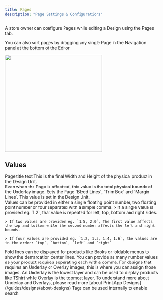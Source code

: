 ```yaml
---
title: Pages
description: "Page Settings & Configurations"
---
```


A store owner can configure Pages while editing a Design using the Pages tab.

<Tip>You can also sort pages by dragging any single Page in the Navigation panel at the bottom of the Editor</Tip>

<img width="320" class="rounded" src="/images/design-page.png" />

## Values

<ResponseField name="Title" type="">
    Page title text
</ResponseField>

<ResponseField name="Width & Height" type="">
    This is the final Width and Height of the physical product in the Design Unit.
    <br/>Even when the Page is offsetted, this value is the total physical bounds of the Underlay image.
</ResponseField>

<ResponseField name="Page Boundary" type="">
    Sets the Page `Bleed Lines`, `Trim Box` and `Margin Lines`. This value is set in the Design Unit.
    <br/>Values can be provided in either a single floating point number, two floating point number or four separated with a simple comma.
    > If a single value is provided eg. `1.2`, that value is repeated for left, top, bottom and right sides.

    > If two values are provided eg. `1.5, 2.0`, The first value affects the top and bottom while the second number affects the left and right bounds.

    > If four values are provided eg. `1.2, 1.3, 1.4, 1.6`, the values are in the order: `top`, `bottom`, `left` and `right`
</ResponseField>

<ResponseField name="Fold Lines" type="">
    Fold lines can be displayed for products like Books or foldable menus to show the demarcation center lines.
    You can provide as many number values as your product requires separating each with a comma.
</ResponseField>

<ResponseField name="Image Layers" type="">
    For designs that requires an Underlay or Overlay images, this is where you can assign those images.
    An Underlay is the lowest layer and can be used to display products like TShirt while Overlay is the topmost layer.
    To understand more about Underlay and Overlays, please read more [about Print.App Designs](/guides/designs/about-designs)
</ResponseField>

<ResponseField name="Tags" type="">
    Tags can be used internally to enable search
</ResponseField>